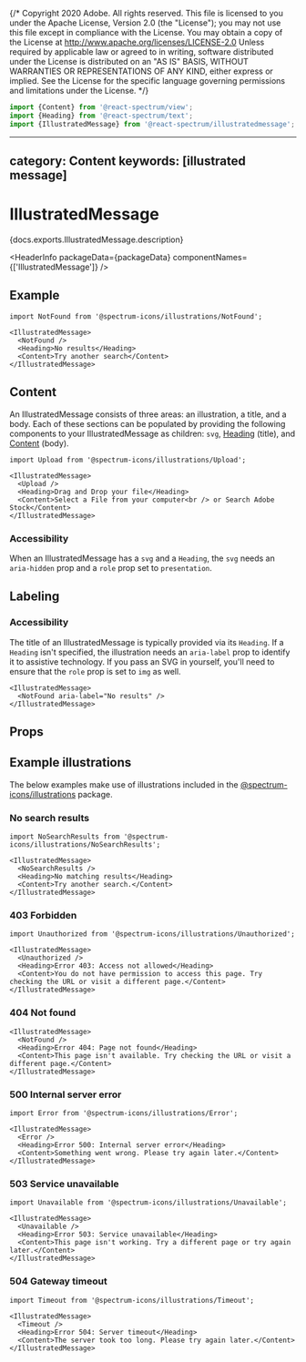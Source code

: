 {/* Copyright 2020 Adobe. All rights reserved.
This file is licensed to you under the Apache License, Version 2.0 (the "License");
you may not use this file except in compliance with the License. You may obtain a copy
of the License at http://www.apache.org/licenses/LICENSE-2.0
Unless required by applicable law or agreed to in writing, software distributed under
the License is distributed on an "AS IS" BASIS, WITHOUT WARRANTIES OR REPRESENTATIONS
OF ANY KIND, either express or implied. See the License for the specific language
governing permissions and limitations under the License. */}



```jsx import
import {Content} from '@react-spectrum/view';
import {Heading} from '@react-spectrum/text';
import {IllustratedMessage} from '@react-spectrum/illustratedmessage';
```

---
category: Content
keywords: [illustrated message]
---

# IllustratedMessage

<p>{docs.exports.IllustratedMessage.description}</p>

<HeaderInfo packageData={packageData} componentNames={['IllustratedMessage']} />

## Example

```tsx example
import NotFound from '@spectrum-icons/illustrations/NotFound';

<IllustratedMessage>
  <NotFound />
  <Heading>No results</Heading>
  <Content>Try another search</Content>
</IllustratedMessage>
```

## Content

An IllustratedMessage consists of three areas: an illustration, a title, and a body.
Each of these sections can be populated by providing the following components to your IllustratedMessage as children:
`svg`, [Heading](Heading.html) (title), and [Content](Content.html) (body).

```tsx example
import Upload from '@spectrum-icons/illustrations/Upload';

<IllustratedMessage>
  <Upload />
  <Heading>Drag and Drop your file</Heading>
  <Content>Select a File from your computer<br /> or Search Adobe Stock</Content>
</IllustratedMessage>
```

### Accessibility

When an IllustratedMessage has a `svg` and a `Heading`, the `svg` needs an `aria-hidden` prop and a `role` prop set to `presentation`.

## Labeling

### Accessibility

The title of an IllustratedMessage is typically provided via its `Heading`.
If a `Heading` isn't specified, the illustration needs an `aria-label` prop to identify it to assistive technology.
If you pass an SVG in yourself, you'll need to ensure that the `role` prop is set to `img` as well.

```tsx example
<IllustratedMessage>
  <NotFound aria-label="No results" />
</IllustratedMessage>
```

## Props

<PropTable component={docs.exports.IllustratedMessage} links={docs.links} />

## Example illustrations

The below examples make use of illustrations included in the [@spectrum-icons/illustrations](http://npmjs.com/@spectrum-icons/illustrations) package.

### No search results

```tsx example
import NoSearchResults from '@spectrum-icons/illustrations/NoSearchResults';

<IllustratedMessage>
  <NoSearchResults />
  <Heading>No matching results</Heading>
  <Content>Try another search.</Content>
</IllustratedMessage>
```

### 403 Forbidden

```tsx example
import Unauthorized from '@spectrum-icons/illustrations/Unauthorized';

<IllustratedMessage>
  <Unauthorized />
  <Heading>Error 403: Access not allowed</Heading>
  <Content>You do not have permission to access this page. Try checking the URL or visit a different page.</Content>
</IllustratedMessage>
```

### 404 Not found

```tsx example
<IllustratedMessage>
  <NotFound />
  <Heading>Error 404: Page not found</Heading>
  <Content>This page isn't available. Try checking the URL or visit a different page.</Content>
</IllustratedMessage>
```

### 500 Internal server error

```tsx example
import Error from '@spectrum-icons/illustrations/Error';

<IllustratedMessage>
  <Error />
  <Heading>Error 500: Internal server error</Heading>
  <Content>Something went wrong. Please try again later.</Content>
</IllustratedMessage>
```

### 503 Service unavailable

```tsx example
import Unavailable from '@spectrum-icons/illustrations/Unavailable';

<IllustratedMessage>
  <Unavailable />
  <Heading>Error 503: Service unavailable</Heading>
  <Content>This page isn't working. Try a different page or try again later.</Content>
</IllustratedMessage>
```

### 504 Gateway timeout

```tsx example
import Timeout from '@spectrum-icons/illustrations/Timeout';

<IllustratedMessage>
  <Timeout />
  <Heading>Error 504: Server timeout</Heading>
  <Content>The server took too long. Please try again later.</Content>
</IllustratedMessage>
```
